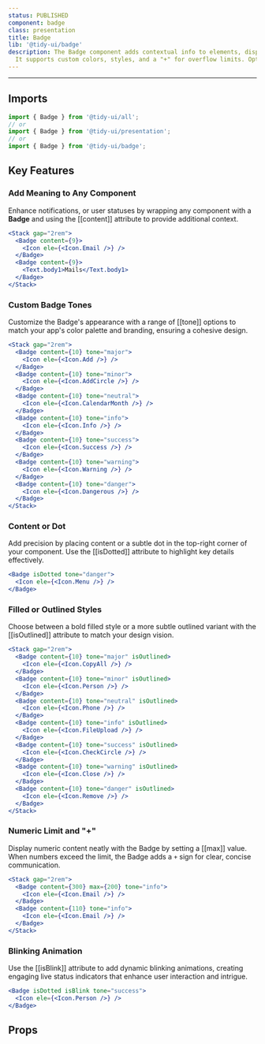 ```yaml
---
status: PUBLISHED
component: badge
class: presentation
title: Badge
lib: '@tidy-ui/badge'
description: The Badge component adds contextual info to elements, displaying text or a dot in the top-right corner. 
  It supports custom colors, styles, and a "+" for overflow limits. Optional blinking enhances visibility for dynamic experiences.
---
```


<DocLib component="badge" />

---

## Imports

```js
import { Badge } from '@tidy-ui/all';
// or
import { Badge } from '@tidy-ui/presentation';
// or
import { Badge } from '@tidy-ui/badge';
```

## Key Features

### Add Meaning to Any Component  

Enhance notifications, or user statuses by wrapping any component with a **Badge** 
and using the [[content]] attribute to provide additional context.

```jsx
<Stack gap="2rem">
  <Badge content={9}>
    <Icon ele={<Icon.Email />} />
  </Badge>
  <Badge content={9}>
    <Text.body1>Mails</Text.body1>
  </Badge>
</Stack>
```

### Custom Badge Tones  

Customize the Badge's appearance with a range of [[tone]] options to match your app's color palette and branding, ensuring a cohesive design.

```jsx
<Stack gap="2rem">
  <Badge content={10} tone="major">
    <Icon ele={<Icon.Add />} />
  </Badge>
  <Badge content={10} tone="minor">
    <Icon ele={<Icon.AddCircle />} />
  </Badge>
  <Badge content={10} tone="neutral">
    <Icon ele={<Icon.CalendarMonth />} />
  </Badge>
  <Badge content={10} tone="info">
    <Icon ele={<Icon.Info />} />
  </Badge>
  <Badge content={10} tone="success">
    <Icon ele={<Icon.Success />} />
  </Badge>
  <Badge content={10} tone="warning">
    <Icon ele={<Icon.Warning />} />
  </Badge>
  <Badge content={10} tone="danger">
    <Icon ele={<Icon.Dangerous />} />
  </Badge>
</Stack>
```

### Content or Dot  

Add precision by placing content or a subtle dot in the top-right corner of your component. Use the [[isDotted]] attribute to highlight key details effectively.

```jsx
<Badge isDotted tone="danger">
  <Icon ele={<Icon.Menu />} />
</Badge>
```

### Filled or Outlined Styles  

Choose between a bold filled style or a more subtle outlined variant with the [[isOutlined]] attribute to match your design vision.

```jsx
<Stack gap="2rem">
  <Badge content={10} tone="major" isOutlined>
    <Icon ele={<Icon.CopyAll />} />
  </Badge>
  <Badge content={10} tone="minor" isOutlined>
    <Icon ele={<Icon.Person />} />
  </Badge>
  <Badge content={10} tone="neutral" isOutlined>
    <Icon ele={<Icon.Phone />} />
  </Badge>
  <Badge content={10} tone="info" isOutlined>
    <Icon ele={<Icon.FileUpload />} />
  </Badge>
  <Badge content={10} tone="success" isOutlined>
    <Icon ele={<Icon.CheckCircle />} />
  </Badge>
  <Badge content={10} tone="warning" isOutlined>
    <Icon ele={<Icon.Close />} />
  </Badge>
  <Badge content={10} tone="danger" isOutlined>
    <Icon ele={<Icon.Remove />} />
  </Badge>
</Stack>
```

### Numeric Limit and "+"  

Display numeric content neatly with the Badge by setting a [[max]] value. When numbers exceed the limit, 
the Badge adds a `+` sign for clear, concise communication.

```jsx
<Stack gap="2rem">
  <Badge content={300} max={200} tone="info">
    <Icon ele={<Icon.Email />} />
  </Badge>
  <Badge content={110} tone="info">
    <Icon ele={<Icon.Email />} />
  </Badge>
</Stack>
```

### Blinking Animation  

Use the [[isBlink]] attribute to add dynamic blinking animations, creating engaging live status indicators that enhance user interaction and intrigue.

```jsx
<Badge isDotted isBlink tone="success">
  <Icon ele={<Icon.Person />} />
</Badge>
```

## Props

<DocApi component="badge" />
